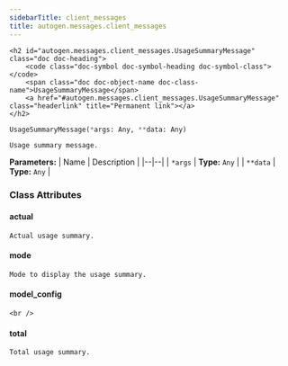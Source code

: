 ```yaml
---
sidebarTitle: client_messages
title: autogen.messages.client_messages
---
```


    <h2 id="autogen.messages.client_messages.UsageSummaryMessage" class="doc doc-heading">
        <code class="doc-symbol doc-symbol-heading doc-symbol-class"></code>
        <span class="doc doc-object-name doc-class-name">UsageSummaryMessage</span>
        <a href="#autogen.messages.client_messages.UsageSummaryMessage" class="headerlink" title="Permanent link"></a>
    </h2>

```python
UsageSummaryMessage(*args: Any, **data: Any)
```

    Usage summary message.

<b>Parameters:</b>
| Name | Description |
|--|--|
| `*args` | **Type:** `Any` |
| `**data` | **Type:** `Any` |

### Class Attributes

<code class="doc-symbol doc-symbol-heading doc-symbol-attribute"></code>
#### actual
<a href="#autogen.messages.client_messages.UsageSummaryMessage.actual" class="headerlink" title="Permanent link"></a>

    Actual usage summary.

<code class="doc-symbol doc-symbol-heading doc-symbol-attribute"></code>
#### mode
<a href="#autogen.messages.client_messages.UsageSummaryMessage.mode" class="headerlink" title="Permanent link"></a>

    Mode to display the usage summary.

<code class="doc-symbol doc-symbol-heading doc-symbol-attribute"></code>
#### model_config
<a href="#autogen.messages.client_messages.UsageSummaryMessage.model_config" class="headerlink" title="Permanent link"></a>

    <br />

<code class="doc-symbol doc-symbol-heading doc-symbol-attribute"></code>
#### total
<a href="#autogen.messages.client_messages.UsageSummaryMessage.total" class="headerlink" title="Permanent link"></a>

    Total usage summary.